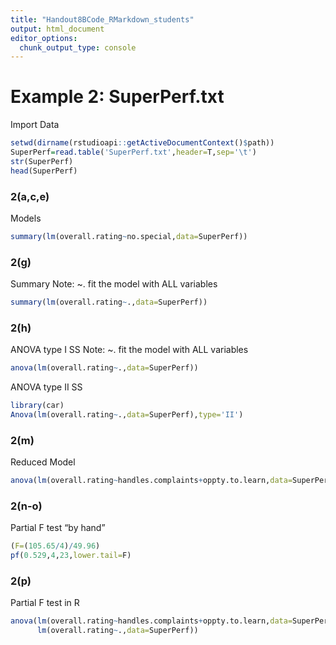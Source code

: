 ```yaml
---
title: "Handout8BCode_RMarkdown_students"
output: html_document
editor_options: 
  chunk_output_type: console
---
```


# Example 2: SuperPerf.txt

Import Data

```r
setwd(dirname(rstudioapi::getActiveDocumentContext()$path)) 
SuperPerf=read.table('SuperPerf.txt',header=T,sep='\t')
str(SuperPerf)
head(SuperPerf)
```

### 2(a,c,e)

Models

```r
summary(lm(overall.rating~no.special,data=SuperPerf))
```

### 2(g)

Summary Note: \~. fit the model with ALL variables

```r
summary(lm(overall.rating~.,data=SuperPerf)) 
```

### 2(h)

ANOVA type I SS Note: \~. fit the model with ALL variables

```r
anova(lm(overall.rating~.,data=SuperPerf))
```

ANOVA type II SS

```r
library(car)
Anova(lm(overall.rating~.,data=SuperPerf),type='II')
```

### 2(m)

Reduced Model

```r
anova(lm(overall.rating~handles.complaints+oppty.to.learn,data=SuperPerf))
```

### 2(n-o)

Partial F test "by hand"

```r
(F=(105.65/4)/49.96)
pf(0.529,4,23,lower.tail=F)

```

### 2(p)

Partial F test in R

```r
anova(lm(overall.rating~handles.complaints+oppty.to.learn,data=SuperPerf),
      lm(overall.rating~.,data=SuperPerf))
```
